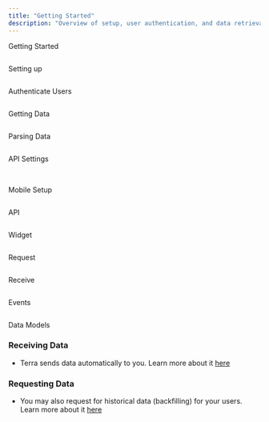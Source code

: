 ```yaml
---
title: "Getting Started"
description: "Overview of setup, user authentication, and data retrieval"
---
```

Getting Started  
  
<img className="block" src="images/terradocs_s3_eu_west_2_amazonaws_com/_icons_getting_started.png" alt="" />

Setting up  
  
<img className="block" src="images/terradocs_s3_eu_west_2_amazonaws_com/_icons_install_on_backend.png" alt="" />

Authenticate Users  
  
<img className="block" src="images/terradocs_s3_eu_west_2_amazonaws_com/_icons_authenticate_users.png" alt="" />

Getting Data  
  
<img className="block" src="images/terradocs_s3_eu_west_2_amazonaws_com/_icons_receive_data.png" alt="" />

Parsing Data  
  
<img className="block" src="images/terradocs_s3_eu_west_2_amazonaws_com/_icons_understand_our_data.png" alt="" />

API Settings  
  
<img className="block" src="images/terradocs_s3_eu_west_2_amazonaws_com/_icons_customise_terra.png" alt="" />

<img className="block" src="images/terradocs_s3_eu_west_2_amazonaws_com/_icons_manage_integrations.png" alt="" />  
  
Mobile Setup

<img className="block" src="images/terradocs_s3_eu_west_2_amazonaws_com/_icons_api_data_models.png" alt="" />  
  
API

<img className="block" src="images/terradocs_s3_eu_west_2_amazonaws_com/_icons_widget.png" alt="" />  
  
Widget

<img className="block" src="images/terradocs_s3_eu_west_2_amazonaws_com/_icons_historical_data.png" alt="" />  
  
Request

<img className="block" src="images/terradocs_s3_eu_west_2_amazonaws_com/_icons_new_data.png" alt="" />  
  
Receive

<img className="block" src="images/terradocs_s3_eu_west_2_amazonaws_com/_icons_event_types.png" alt="" />  
  
Events

<img className="block" src="images/terradocs_s3_eu_west_2_amazonaws_com/_icons_api_data_models.png" alt="" />  
  
Data Models

### Receiving Data

*   Terra sends data automatically to you. Learn more about it [here](/docs/receiving-webhooks)
    

### Requesting Data

*   You may also request for historical data (backfilling) for your users. Learn more about it [here](/docs/historical-data)
    

